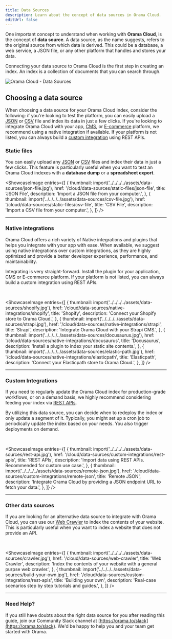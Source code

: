 ```yaml
---
title: Data Sources
description: Learn about the concept of data sources in Orama Cloud.
editUrl: false
---
```


One important concept to understand when working with **Orama Cloud**, is the concept of **data source**. A data source, as the name suggests, refers to the original source from which data is derived. This could be a database, a web service, a JSON file, or any other platform that handles and stores your data.

Connecting your data source to Orama Cloud is the first step in creating an index. An index is a collection of documents that you can search through. 

<div class="text-center py-4">
  <img src="/misc/data-sources.jpg" alt="Orama Cloud - Data Sources" class="rounded-xl" />
</div>

## Choosing a data source

When choosing a data source for your Orama Cloud index, consider the following: if you're looking to test the platform, you can easily upload a [JSON](/cloud/data-sources/static-files/json-file) or [CSV](/cloud/data-sources/static-files/csv-file) file and index its data in just a few clicks. If you're looking to integrate Orama Cloud with your app, [CMS](#native-integrations), or [E-commerce](#native-integrations) platform, we recommend using a native integration if available. If your platform is not listed, you can always build a [custom integration](#custom-integrations) using REST APIs.

### Static files

You can easily upload any [JSON](/cloud/data-sources/static-files/json-file) or [CSV](/cloud/data-sources/static-files/csv-file) files and index their data in just a few clicks. This feature is particularly useful when you want to test an Orama Cloud indexes with a **database dump** or a **spreadsheet export**.

<ShowcaseImage
  entries={[
    {
      thumbnail: import('../../../../assets/data-sources/json-file.jpg'),
      href: '/cloud/data-sources/static-files/json-file',
      title: 'JSON File',
      description: 'Import a JSON file from your computer.',
    },
    {
      thumbnail: import('../../../../assets/data-sources/csv-file.jpg'),
      href: '/cloud/data-sources/static-files/csv-file',
      title: 'CSV File',
      description: 'Import a CSV file from your computer.',
    },
  ]}
/>

<hr />


### Native integrations

Orama Cloud offers a rich variety of Native integrations and plugins that helps you integrate with your app with ease. When available, we suggest using native integrations over custom integrations, as they are highly optimized and provide a better developer experience, performance, and maintainability.

Integrating is very straight-forward. Install the plugin for your application, CMS or E-commerce platform. If your platform is not listed, you can always build a custom integration using REST APIs.

<br />

<ShowcaseImage
  entries={[
    {
      thumbnail: import('../../../../assets/data-sources/shopify.jpg'),
      href: '/cloud/data-sources/native-integrations/shopify',
      title: 'Shopify',
      description: 'Connect your Shopify store to Orama Cloud.',
    },
    {
      thumbnail: import('../../../../assets/data-sources/strapi.jpg'),
      href: '/cloud/data-sources/native-integrations/strapi',
      title: 'Strapi',
      description: 'Integrate Orama Cloud with your Strapi CMS.',
    },
    {
      thumbnail: import('../../../../assets/data-sources/docusaurus.jpg'),
      href: '/cloud/data-sources/native-integrations/docusaurus',
      title: 'Docusaurus',
      description: 'Install a plugin to index your static site contents.',
    },
    {
      thumbnail: import('../../../../assets/data-sources/elastic-path.jpg'),
      href: '/cloud/data-sources/native-integrations/elasticpath',
      title: 'Elasticpath',
      description: 'Connect your Elasticpath store to Orama Cloud.',
    },
  ]}
/>

<hr />

### Custom Integrations

If you need to regularly update the Orama Cloud index for production-grade workflows, or on a demand basis, we highly recommend considering feeding your index via [REST APIs](/cloud/data-sources/custom-integrations/rest-apis).

By utilizing this data source, you can decide when to redeploy the index or only update a segment of it. Typically, you might set up a cron job to periodically update the index based on your needs. You also trigger deployments on demand.

<br />

<ShowcaseImage
  entries={[
    {
      thumbnail: import('../../../../assets/data-sources/rest-api.jpg'),
      href: '/cloud/data-sources/custom-integrations/rest-apis',
      title: 'REST APIs',
      description: 'Import data using REST APIs. Recommended for custom use case.',
    },
    {
      thumbnail: import('../../../../assets/data-sources/remote-json.jpg'),
      href: '/cloud/data-sources/custom-integrations/remote-json',
      title: 'Remote JSON',
      description: 'Integrate Orama Cloud by providing a JSON endpoint URL to fetch your data.',
    },
  ]}
/>

<hr />

### Other data sources

If you are looking for an alternative data source to integrate with Orama Cloud, you can use our [Web Crawler](/cloud/data-sources/web-crawler) to index the contents of your website. This is particularly useful when you want to index a website that does not provide an API.


<br />

<ShowcaseImage
  entries={[
    {
      thumbnail: import('../../../../assets/data-sources/crawler.jpg'),
      href: '/cloud/data-sources/web-crawler',
      title: 'Web Crawler',
      description: 'Index the contents of your website with a general purpse web crawler.',
    },
    {
      thumbnail: import('../../../../assets/data-sources/build-your-own.jpg'),
      href: '/cloud/data-sources/custom-integrations/rest-apis',
      title: 'Building your own',
      description: 'Real-case scenarios step by step tutorials and guides.',
    },
  ]}
/>

<hr />

### Need Help?

If you still have doubts about the right data source for you after reading this guide, join our Community Slack channel at [https://orama.to/slack](https://orama.to/slack). We'd be happy to help you and your team get started with Orama.
